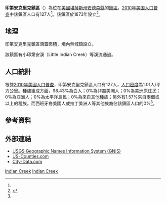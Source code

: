{{noteTA
|G1=USState
}}
{{Infobox settlement
|official_name = 印第安克里克鎮區
|native_name = Indian Creek Township
|settlement_type = 鎮區
|image_map = Map highlighting Indian Creek Township, Anderson County, Kansas.svg
|map_caption = 印第安克里克鎮區在安德森縣的位置
|coordinates_display = inline,title
|coordinates_region = US-KS
|subdivision_type = [[世界政區索引|國家]]
|subdivision_name = [[美国|美国]]
|subdivision_type1 = [[美國行政區劃|州]]
|subdivision_name1 = [[堪薩斯州|堪薩斯州]]
|subdivision_type2 = [[堪萨斯州行政区划|縣]]
|subdivision_name2 = [[安德森縣_(堪薩斯州)|安德森縣]]
|area_total_km2 = 125.2
|area_land_km2 = 124.6
|area_water_km2 = 0.6
|area_water_percent = 0.48
|population_as_of = [[2010年美国人口普查|2010]]
|population_footnotes = <ref name=census>{{cite web|url=http://www.census.gov/geo/www/gazetteer/gazetteer2010.html|title=2010 Census Gazetteer Files|publisher=[[美国人口调查局|美国人口调查局]]|accessdate=2016-01-31|archive-url=https://web.archive.org/web/20121021075704/http://www.census.gov/geo/www/gazetteer/gazetteer2010.html|archive-date=2012-10-21|dead-url=yes}}</ref>
|population_total = 127
|population_density_km2 = auto
|elevation_footnotes = 
|elevation_m = 320
|elevation_ft = 1050
|latd = 38
|latm = 05
|lats = 47
|latNS = N
|longd = 95
|longm = 27
|longs = 49
|longEW = W
|blank_name = [[地名信息系统|GNIS]] feature ID
|blank_info = [http://geonames.usgs.gov/pls/gnispublic/f?p=gnispq:3:::NO::P3_FID:0478109 0478109]
|website = 
|footnotes = 
}}

'''印第安克里克鎮區'''（{{lang-en|'''Indian Creek Township'''}}）為位在[[美國|美國]][[堪薩斯州|堪薩斯州]][[安德森縣_(堪薩斯州)|安德森縣]]的[[行政鎮區|鎮區]]。[[2010年美国人口普查|2010年美国人口普查]]中該鎮區人口有127人<ref name=census/>。該鎮區於1873年設立<ref>{{cite book | url=http://books.google.com/books?id=nZBBAAAAYAAJ&pg=PA288#v=onepage&q&f=false | title=The History of Anderson County, Kansas, from Its First Settlement to the Fourth of July, 1876 | publisher=Kauffman & Iler | author=Johnson, William A. | year=1877 | pages=288 | access-date=2016-01-30 | archive-date=2014-07-09 | archive-url=https://web.archive.org/web/20140709032607/http://books.google.com/books?id=nZBBAAAAYAAJ&pg=PA288#v=onepage&q&f=false | dead-url=no }}</ref>。

==地理==
印第安克里克鎮區涵蓋面積{{convert|125.2|km2|sqmi}}，境內無城鎮設立。

該鎮區有小印第安溪（Little Indian Creek）等溪流通過。

==人口統計==
根據[[2010年美國人口普查|2010年美國人口普查]]，印第安克里克鎮區人口有127人，[[人口密度|人口密度]]為1.01人/平方公里。種族組成方面，98.43%為白人；0%為非裔美洲人；0%為美洲原住民；0%為亞洲人；0%為太平洋島民；0%為來自其他種族；另外有1.57%來自兩個或以上的種族。而西班牙裔美國人或拉丁美洲人等其他族裔佔該鎮區人口的0%<ref name=census/>。

==參考資料==
{{reflist}}

==外部連結==
* [http://geonames.usgs.gov/domestic/index.html USGS Geographic Names Information System (GNIS)]{{Wayback|url=http://geonames.usgs.gov/domestic/index.html |date=20190428150204 }}
* [https://web.archive.org/web/20080723112151/http://www.us-counties.com/localgov/kansas.html US-Counties.com]
* [http://www.city-data.com/township/Indian-Creek-Anderson-KS.html City-Data.com] {{Wayback|url=http://www.city-data.com/township/Indian-Creek-Anderson-KS.html |date=20190719142614 }}

{{安德森縣 (堪薩斯州)}}

[[Category:安德森縣鎮區_(堪薩斯州)|Indian Creek]]
[[Category:堪薩斯州鎮區|Indian Creek]]